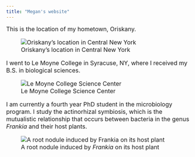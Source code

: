 ```yaml
---
title: "Megan's website"
---
```


<font size = "3">
This is the location of my hometown, Oriskany.

![Oriskany's location in Central New York](files/oriskany.png)

I went to Le Moyne College in Syracuse, NY, where I received my B.S. in biological sciences. 

![Le Moyne College Science Center](files/lemoyne.jpg)

I am currently a fourth year PhD student in the microbiology program. I study the actinorhizal symbiosis, which is the mutualistic relationship that occurs between bacteria in the genus *Frankia* and their host plants.

![A root nodule induced by *Frankia* on its host plant](files/IMG_85551.jpg)